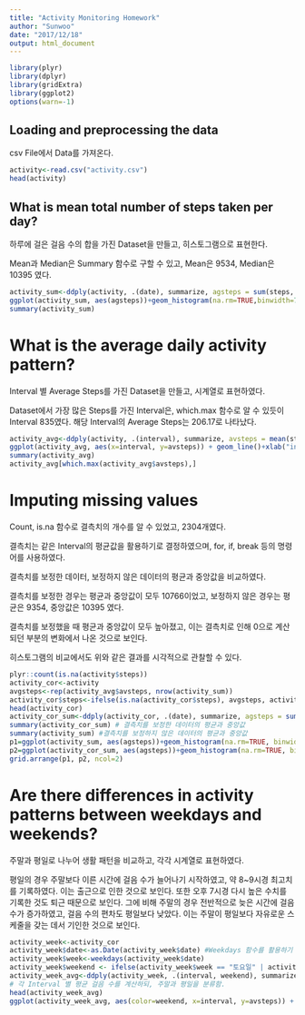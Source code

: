 ---
title: "Activity Monitoring Homework"
author: "Sunwoo"
date: "2017/12/18"
output: html_document
---

```{r setup, include=FALSE}
library(plyr)
library(dplyr)
library(gridExtra)
library(ggplot2)
options(warn=-1)
```

## Loading and preprocessing the data

csv File에서 Data를 가져온다. 

```{r Data, echo=TRUE}
activity<-read.csv("activity.csv")
head(activity)
```
## What is mean total number of steps taken per day?

하루에 걸은 걸음 수의 합을 가진 Dataset을 만들고, 히스토그램으로 표현한다.

Mean과 Median은 Summary 함수로 구할 수 있고, Mean은 9534, Median은 10395 였다.

```{r Total,echo=TRUE, comment=NA}
activity_sum<-ddply(activity, .(date), summarize, agsteps = sum(steps, na.rm=T))
ggplot(activity_sum, aes(agsteps))+geom_histogram(na.rm=TRUE,binwidth=700)+xlab("Average Steps Taken")
summary(activity_sum)
```
# What is the average daily activity pattern?

Interval 별 Average Steps를 가진 Dataset을 만들고, 시계열로 표현하였다.

Dataset에서 가장 많은 Steps를 가진 Interval은, which.max 함수로 알 수 있듯이 Interval 835였다.
해당 Interval의 Average Steps는 206.17로 나타났다.
```{r Mean, echo=TRUE}
activity_avg<-ddply(activity, .(interval), summarize, avsteps = mean(steps, na.rm=T))
ggplot(activity_avg, aes(x=interval, y=avsteps)) + geom_line()+xlab("interval")+ylab("Averge Steps Taken")
summary(activity_avg)
activity_avg[which.max(activity_avg$avsteps),]
```

# Imputing missing values

Count, is.na 함수로 결측치의 개수를 알 수 있었고, 2304개였다.

결측치는 같은 Interval의 평균값을 활용하기로 결정하였으며, for, if, break 등의 명령어를 사용하였다. 

결측치를 보정한 데이터, 보정하지 않은 데이터의 평균과 중앙값을 비교하였다. 

결측치를 보정한 경우는 평균과 중앙값이 모두 10766이었고, 보정하지 않은 경우는 평균은 9354, 중앙값은 10395 였다.

결측치를 보정했을 때 평균과 중앙값이 모두 높아졌고, 이는 결측치로 인해 0으로 계산되던 부분의 변화에서 나온 것으로 보인다.

히스토그램의 비교에서도 위와 같은 결과를 시각적으로 관찰할 수 있다.

```{r Value, echo=TRUE}
plyr::count(is.na(activity$steps))
activity_cor<-activity
avgsteps<-rep(activity_avg$avsteps, nrow(activity_sum))
activity_cor$steps<-ifelse(is.na(activity_cor$steps), avgsteps, activity_cor$steps)
head(activity_cor)
activity_cor_sum<-ddply(activity_cor, .(date), summarize, agsteps = sum(steps, na.rm=T))
summary(activity_cor_sum) # 결측치를 보정한 데이터의 평균과 중앙값
summary(activity_sum) #결측치를 보정하지 않은 데이터의 평균과 중앙값
p1=ggplot(activity_sum, aes(agsteps))+geom_histogram(na.rm=TRUE, binwidth=700)+xlab("Average Steps Taken")
p2=ggplot(activity_cor_sum, aes(agsteps))+geom_histogram(na.rm=TRUE, binwidth=700)+xlab("Average Steps Taken")
grid.arrange(p1, p2, ncol=2)
```

# Are there differences in activity patterns between weekdays and weekends?

주말과 평일로 나누어 생활 패턴을 비교하고, 각각 시계열로 표현하였다. 

평일의 경우 주말보다 이른 시간에 걸음 수가 늘어나기 시작하였고, 약 8~9시경 최고치를 기록하였다. 
이는 출근으로 인한 것으로 보인다. 또한 오후 7시경 다시 높은 수치를 기록한 것도 퇴근 때문으로 보인다. 
그에 비해 주말의 경우 전반적으로 늦은 시간에 걸음 수가 증가하였고, 걸음 수의 편차도 평일보다 낮았다.
이는 주말이 평일보다 자유로운 스케줄을 갖는 데서 기인한 것으로 보인다. 

```{r Weekend, echo=TRUE}
activity_week<-activity_cor
activity_week$date<-as.Date(activity_week$date) #Weekdays 함수를 활용하기 위함
activity_week$week<-weekdays(activity_week$date)
activity_week$weekend <- ifelse(activity_week$week == "토요일" | activity_week$week == "일요일", "weekend","weekday")
activity_week_avg<-ddply(activity_week, .(interval, weekend), summarize, avsteps = mean(steps, na.rm=T)) 
# 각 Interval 별 평균 걸음 수를 계산하되, 주말과 평일을 분류함.
head(activity_week_avg)
ggplot(activity_week_avg, aes(color=weekend, x=interval, y=avsteps)) + geom_line()+xlab("interval")+ylab("Averge Steps Taken")+facet_grid( . ~ weekend)
```